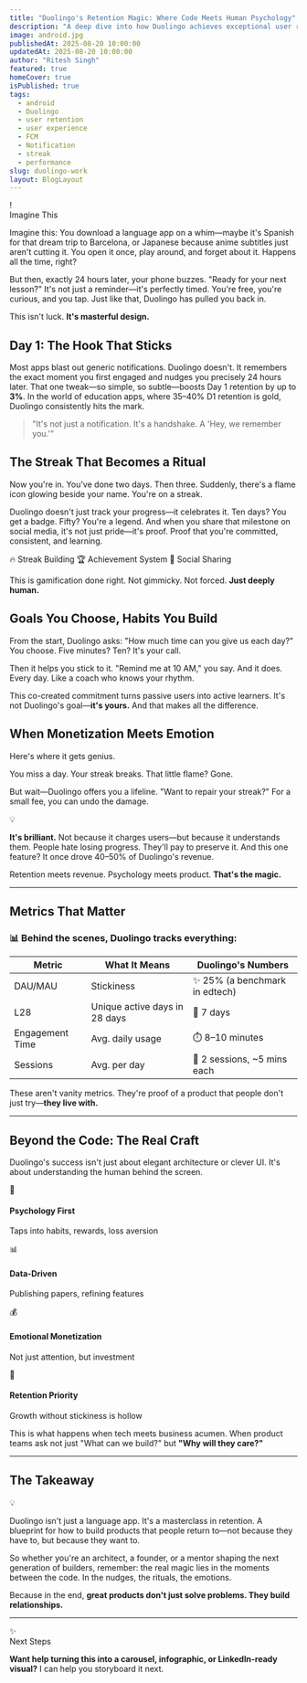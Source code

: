 ```yaml
---
title: "Duolingo's Retention Magic: Where Code Meets Human Psychology"
description: "A deep dive into how Duolingo achieves exceptional user retention through masterful design and psychology"
image: android.jpg
publishedAt: 2025-08-20 10:00:00
updatedAt: 2025-08-20 10:00:00
author: "Ritesh Singh"
featured: true
homeCover: true
isPublished: true
tags:
  - android
  - Duolingo
  - user retention
  - user experience
  - FCM
  - Notification
  - streak
  - performance
slug: duolingo-work
layout: BlogLayout
---
```


<div className="bg-gradient-to-br from-purple-900/20 via-blue-900/20 to-pink-900/20 backdrop-blur-sm border-2 border-purple-400/30 rounded-2xl p-6 mb-8 relative overflow-hidden group">
  <div className="absolute inset-0 bg-gradient-to-r from-purple-500/10 to-pink-500/10 opacity-0 group-hover:opacity-100 transition-opacity duration-500"></div>
  <div className="relative z-10">
    <div className="flex items-center gap-3 mb-4">
      <div className="w-6 h-6 bg-gradient-to-r from-purple-400 to-pink-400 rounded-full flex items-center justify-center">
        <span className="text-white text-sm font-bold">!</span>
      </div>
      <span className="text-purple-300 font-semibold text-sm uppercase tracking-wider">Imagine This</span>
    </div>
    <p className="text-gray-200 leading-relaxed">
      Imagine this: You download a language app on a whim—maybe it's Spanish for that dream trip to Barcelona, or Japanese because anime subtitles just aren't cutting it. You open it once, play around, and forget about it. Happens all the time, right?
    </p>
  </div>
</div>

But then, exactly 24 hours later, your phone buzzes. "Ready for your next lesson?" It's not just a reminder—it's perfectly timed. You're free, you're curious, and you tap. Just like that, Duolingo has pulled you back in.

This isn't luck. **It's masterful design.**

## Day 1: The Hook That Sticks

Most apps blast out generic notifications. Duolingo doesn't. It remembers the exact moment you first engaged and nudges you precisely 24 hours later. That one tweak—so simple, so subtle—boosts Day 1 retention by up to **3%**. In the world of education apps, where 35–40% D1 retention is gold, Duolingo consistently hits the mark.

<div className="bg-gradient-to-r from-gray-900/80 to-black/80 backdrop-blur-xl border-2 border-green-400/30 rounded-2xl p-8 my-8 relative overflow-hidden group">
  <div className="absolute inset-0 bg-gradient-to-r from-green-500/10 to-emerald-500/10 opacity-0 group-hover:opacity-100 transition-opacity duration-500"></div>
  <div className="absolute top-4 right-4 w-3 h-3 bg-green-400 rounded-full animate-pulse"></div>
  <div className="relative z-10">
    <div className="flex items-start gap-4">
      <div className="w-1 h-16 bg-gradient-to-b from-green-400 to-emerald-400 rounded-full flex-shrink-0"></div>
      <blockquote className="text-xl italic text-gray-200 leading-relaxed">
        "It's not just a notification. It's a handshake. A 'Hey, we remember you.'"
      </blockquote>
    </div>
  </div>
</div>

## The Streak That Becomes a Ritual

Now you're in. You've done two days. Then three. Suddenly, there's a flame icon glowing beside your name. You're on a streak.

Duolingo doesn't just track your progress—it celebrates it. Ten days? You get a badge. Fifty? You're a legend. And when you share that milestone on social media, it's not just pride—it's proof. Proof that you're committed, consistent, and learning.

<div className="flex flex-wrap gap-3 my-6">
  <span className="inline-flex items-center gap-2 px-4 py-2 bg-gradient-to-r from-orange-500/20 to-red-500/20 border border-orange-400/30 rounded-full text-orange-200 text-sm font-medium backdrop-blur-sm">
    🔥 Streak Building
  </span>
  <span className="inline-flex items-center gap-2 px-4 py-2 bg-gradient-to-r from-yellow-500/20 to-amber-500/20 border border-yellow-400/30 rounded-full text-yellow-200 text-sm font-medium backdrop-blur-sm">
    🏆 Achievement System
  </span>
  <span className="inline-flex items-center gap-2 px-4 py-2 bg-gradient-to-r from-blue-500/20 to-cyan-500/20 border border-blue-400/30 rounded-full text-blue-200 text-sm font-medium backdrop-blur-sm">
    📱 Social Sharing
  </span>
</div>

This is gamification done right. Not gimmicky. Not forced. **Just deeply human.**

## Goals You Choose, Habits You Build

From the start, Duolingo asks: "How much time can you give us each day?" You choose. Five minutes? Ten? It's your call.

Then it helps you stick to it. "Remind me at 10 AM," you say. And it does. Every day. Like a coach who knows your rhythm.

This co-created commitment turns passive users into active learners. It's not Duolingo's goal—**it's yours.** And that makes all the difference.

## When Monetization Meets Emotion

Here's where it gets genius.

You miss a day. Your streak breaks. That little flame? Gone.

But wait—Duolingo offers you a lifeline. "Want to repair your streak?" For a small fee, you can undo the damage.

<div className="bg-gradient-to-br from-red-900/30 via-pink-900/30 to-purple-900/30 backdrop-blur-sm border-2 border-red-400/30 rounded-2xl p-6 my-8 relative overflow-hidden group">
  <div className="absolute inset-0 bg-gradient-to-r from-red-500/10 to-pink-500/10 opacity-0 group-hover:opacity-100 transition-opacity duration-500"></div>
  <div className="absolute top-4 left-4 w-8 h-8 bg-gradient-to-r from-red-400 to-pink-400 rounded-full flex items-center justify-center">
    <span className="text-white font-bold text-sm">💡</span>
  </div>
  <div className="relative z-10 pl-12">
    <p className="text-gray-200 leading-relaxed">
      <strong className="text-red-300">It's brilliant.</strong> Not because it charges users—but because it understands them. People hate losing progress. They'll pay to preserve it. And this one feature? It once drove 40–50% of Duolingo's revenue.
    </p>
  </div>
</div>

Retention meets revenue. Psychology meets product. **That's the magic.**

---

## Metrics That Matter

<div className="bg-gradient-to-br from-gray-900/80 to-black/80 backdrop-blur-xl border-2 border-purple-400/30 rounded-2xl overflow-hidden my-8 group">
  <div className="absolute inset-0 bg-gradient-to-r from-purple-500/10 to-blue-500/10 opacity-0 group-hover:opacity-100 transition-opacity duration-500"></div>
  <div className="relative z-10">
    <div className="bg-gradient-to-r from-purple-600/20 to-blue-600/20 px-6 py-4 border-b border-purple-400/20">
      <h3 className="text-xl font-bold text-white flex items-center gap-3">
        <span className="w-6 h-6 bg-gradient-to-r from-purple-400 to-blue-400 rounded-full flex items-center justify-center">
          📊
        </span>
        Behind the scenes, Duolingo tracks everything:
      </h3>
    </div>
    <div className="p-6">
      <div className="overflow-x-auto">
        <table className="w-full">
          <thead>
            <tr className="border-b border-gray-700">
              <th className="text-left p-4 font-semibold text-purple-300 text-sm uppercase tracking-wider">Metric</th>
              <th className="text-left p-4 font-semibold text-purple-300 text-sm uppercase tracking-wider">What It Means</th>
              <th className="text-left p-4 font-semibold text-purple-300 text-sm uppercase tracking-wider">Duolingo's Numbers</th>
            </tr>
          </thead>
          <tbody>
            <tr className="border-b border-gray-800 hover:bg-purple-900/10 transition-colors duration-300">
              <td className="p-4 font-medium text-white">DAU/MAU</td>
              <td className="p-4 text-gray-300">Stickiness</td>
              <td className="p-4">
                <span className="inline-flex items-center gap-2 px-3 py-1 bg-gradient-to-r from-green-500/20 to-emerald-500/20 border border-green-400/30 rounded-full text-green-300 text-sm font-semibold">
                  ✨ 25% (a benchmark in edtech)
                </span>
              </td>
            </tr>
            <tr className="border-b border-gray-800 hover:bg-purple-900/10 transition-colors duration-300">
              <td className="p-4 font-medium text-white">L28</td>
              <td className="p-4 text-gray-300">Unique active days in 28 days</td>
              <td className="p-4">
                <span className="inline-flex items-center gap-2 px-3 py-1 bg-gradient-to-r from-blue-500/20 to-cyan-500/20 border border-blue-400/30 rounded-full text-blue-300 text-sm font-semibold">
                  🎯 7 days
                </span>
              </td>
            </tr>
            <tr className="border-b border-gray-800 hover:bg-purple-900/10 transition-colors duration-300">
              <td className="p-4 font-medium text-white">Engagement Time</td>
              <td className="p-4 text-gray-300">Avg. daily usage</td>
              <td className="p-4">
                <span className="inline-flex items-center gap-2 px-3 py-1 bg-gradient-to-r from-purple-500/20 to-pink-500/20 border border-purple-400/30 rounded-full text-purple-300 text-sm font-semibold">
                  ⏱️ 8–10 minutes
                </span>
              </td>
            </tr>
            <tr className="hover:bg-purple-900/10 transition-colors duration-300">
              <td className="p-4 font-medium text-white">Sessions</td>
              <td className="p-4 text-gray-300">Avg. per day</td>
              <td className="p-4">
                <span className="inline-flex items-center gap-2 px-3 py-1 bg-gradient-to-r from-orange-500/20 to-red-500/20 border border-orange-400/30 rounded-full text-orange-300 text-sm font-semibold">
                  📱 2 sessions, ~5 mins each
                </span>
              </td>
            </tr>
          </tbody>
        </table>
      </div>
    </div>
  </div>
</div>

These aren't vanity metrics. They're proof of a product that people don't just try—**they live with.**

---

## Beyond the Code: The Real Craft

Duolingo's success isn't just about elegant architecture or clever UI. It's about understanding the human behind the screen.

<div className="grid md:grid-cols-2 gap-6 my-8">
  <div className="bg-gradient-to-br from-gray-900/80 to-purple-900/50 backdrop-blur-xl border-2 border-purple-400/30 rounded-xl p-6 group hover:border-purple-300 transition-all duration-300">
    <div className="flex items-center gap-3 mb-3">
      <div className="w-8 h-8 bg-gradient-to-r from-purple-400 to-pink-400 rounded-full flex items-center justify-center">
        🧠
      </div>
      <h4 className="font-bold text-white text-lg">Psychology First</h4>
    </div>
    <p className="text-gray-300 text-sm leading-relaxed">Taps into habits, rewards, loss aversion</p>
  </div>
  
  <div className="bg-gradient-to-br from-gray-900/80 to-blue-900/50 backdrop-blur-xl border-2 border-blue-400/30 rounded-xl p-6 group hover:border-blue-300 transition-all duration-300">
    <div className="flex items-center gap-3 mb-3">
      <div className="w-8 h-8 bg-gradient-to-r from-blue-400 to-cyan-400 rounded-full flex items-center justify-center">
        📊
      </div>
      <h4 className="font-bold text-white text-lg">Data-Driven</h4>
    </div>
    <p className="text-gray-300 text-sm leading-relaxed">Publishing papers, refining features</p>
  </div>
  
  <div className="bg-gradient-to-br from-gray-900/80 to-green-900/50 backdrop-blur-xl border-2 border-green-400/30 rounded-xl p-6 group hover:border-green-300 transition-all duration-300">
    <div className="flex items-center gap-3 mb-3">
      <div className="w-8 h-8 bg-gradient-to-r from-green-400 to-emerald-400 rounded-full flex items-center justify-center">
        💰
      </div>
      <h4 className="font-bold text-white text-lg">Emotional Monetization</h4>
    </div>
    <p className="text-gray-300 text-sm leading-relaxed">Not just attention, but investment</p>
  </div>
  
  <div className="bg-gradient-to-br from-gray-900/80 to-orange-900/50 backdrop-blur-xl border-2 border-orange-400/30 rounded-xl p-6 group hover:border-orange-300 transition-all duration-300">
    <div className="flex items-center gap-3 mb-3">
      <div className="w-8 h-8 bg-gradient-to-r from-orange-400 to-red-400 rounded-full flex items-center justify-center">
        🔄
      </div>
      <h4 className="font-bold text-white text-lg">Retention Priority</h4>
    </div>
    <p className="text-gray-300 text-sm leading-relaxed">Growth without stickiness is hollow</p>
  </div>
</div>

This is what happens when tech meets business acumen. When product teams ask not just "What can we build?" but **"Why will they care?"**

---

## The Takeaway

<div className="bg-gradient-to-br from-gray-900/90 to-black/90 backdrop-blur-xl border-l-4 border-green-400 rounded-r-2xl p-8 my-8 relative overflow-hidden group">
  <div className="absolute inset-0 bg-gradient-to-r from-green-500/5 to-emerald-500/5 opacity-0 group-hover:opacity-100 transition-opacity duration-500"></div>
  <div className="absolute top-4 right-4 w-12 h-12 bg-gradient-to-r from-green-400/20 to-emerald-400/20 rounded-full flex items-center justify-center border border-green-400/30">
    <span className="text-green-400 text-xl">💡</span>
  </div>
  <div className="relative z-10">
    <p className="text-xl text-gray-200 leading-relaxed font-medium">
      Duolingo isn't just a language app. It's a masterclass in retention. A blueprint for how to build products that people return to—not because they have to, but because they want to.
    </p>
  </div>
</div>

So whether you're an architect, a founder, or a mentor shaping the next generation of builders, remember: the real magic lies in the moments between the code. In the nudges, the rituals, the emotions.

Because in the end, **great products don't just solve problems. They build relationships.**

---

<div className="bg-gradient-to-br from-blue-900/20 via-purple-900/20 to-pink-900/20 backdrop-blur-sm border-2 border-blue-400/30 rounded-2xl p-6 mt-8 relative overflow-hidden group">
  <div className="absolute inset-0 bg-gradient-to-r from-blue-500/10 to-purple-500/10 opacity-0 group-hover:opacity-100 transition-opacity duration-500"></div>
  <div className="relative z-10">
    <div className="flex items-center gap-3 mb-4">
      <div className="w-6 h-6 bg-gradient-to-r from-blue-400 to-purple-400 rounded-full flex items-center justify-center">
        <span className="text-white text-sm font-bold">✨</span>
      </div>
      <span className="text-blue-300 font-semibold text-sm uppercase tracking-wider">Next Steps</span>
    </div>
    <p className="text-gray-200 leading-relaxed">
      <strong className="text-blue-300">Want help turning this into a carousel, infographic, or LinkedIn-ready visual?</strong> I can help you storyboard it next.
    </p>
  </div>
</div>
